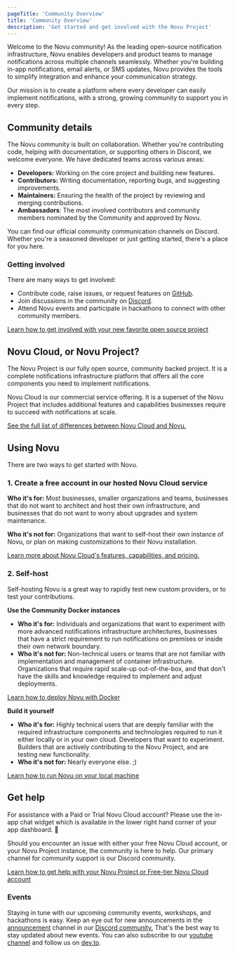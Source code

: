 ```yaml
---
pageTitle: 'Community Overview'
title: 'Community Overview'
description: 'Get started and get involved with the Novu Project'
---
```


Welcome to the Novu community! As the leading open-source notification infrastructure, Novu enables developers and product teams to manage notifications across multiple channels seamlessly. Whether you're building in-app notifications, email alerts, or SMS updates, Novu provides the tools to simplify integration and enhance your communication strategy.

Our mission is to create a platform where every developer can easily implement notifications, with a strong, growing community to support you in every step.

## Community details

The Novu community is built on collaboration. Whether you're contributing code, helping with documentation, or supporting others in Discord, we welcome everyone. We have dedicated teams across various areas:

- **Developers:** Working on the core project and building new features.
- **Contributors:** Writing documentation, reporting bugs, and suggesting improvements.
- **Maintainers:** Ensuring the health of the project by reviewing and merging contributions.
- **Ambassadors**: The most involved contributors and community members nominated by the Community and approved by Novu.

You can find our official community communication channels on Discord. Whether you're a seasoned developer or just getting started, there's a place for you here.

### Getting involved

There are many ways to get involved:

- Contribute code, raise issues, or request features on [GitHub](https://github.com/novuhq/novu).
- Join discussions in the community on [Discord](https://discord.gg/novu).
- Attend Novu events and participate in hackathons to connect with other community members.

[Learn how to get involved with your new favorite open source project](/community/get-involved)

## Novu Cloud, or Novu Project?

The Novu Project is our fully open source, community backed project. It is a complete notifications infrastructure platform that offers all the core components you need to implement notifications.

Novu Cloud is our commercial service offering. It is a superset of the Novu Project that includes additional features and capabilities businesses require to succeed with notifications at scale.

[See the full list of differences between Novu Cloud and Novu.](/community/project-differences)

## Using Novu

There are two ways to get started with Novu.

### 1. Create a free account in our hosted Novu Cloud service

**Who it's for:** Most businesses, smaller organizations and teams, businesses that do not want to architect and host their own infrastructure, and businesses that do not want to worry about upgrades and system maintenance.

**Who it's not for:** Organizations that want to self-host their own instance of Novu, or plan on making customizations to their Novu installation.

[Learn more about Novu Cloud's features, capabilities, and pricing.](https://novu.co/pricing)

### 2. Self-host

Self-hosting Novu is a great way to rapidly test new custom providers, or to test your contributions.

**Use the Community Docker instances**

- **Who it's for:** Individuals and organizations that want to experiment with more advanced notifications infrastructure architectures, businesses that have a strict requirement to run notifications on premises or inside their own network boundary.
- **Who it's not for:** Non-technical users or teams that are not familiar with implementation and management of container infrastructure. Organizations that require rapid scale-up out-of-the-box, and that don't have the skills and knowledge required to implement and adjust deployments.

[Learn how to deploy Novu with Docker](/community/self-hosting-novu/deploy-with-docker)

**Build it yourself**

- **Who it's for:** Highly technical users that are deeply familiar with the required infrastructure components and technologies required to run it either locally or in your own cloud. Developers that want to experiment. Builders that are actively contributing to the Novu Project, and are testing new functionality.
- **Who it's not for:** Nearly everyone else. ;)

[Learn how to run Novu on your local machine](/community/run-in-local-machine)

## Get help

<Callout type="info">
  For assistance with a Paid or Trial Novu Cloud account? Please use the in-app chat widget which is
  available in the lower right hand corner of your app dashboard. 🙂
</Callout>

Should you encounter an issue with either your free Novu Cloud account, or your Novu Project instance, the community is here to help. Our primary channel for community support is our Discord community.

[Learn how to get help with your Novu Project or Free-tier Novu Cloud account](/community/get-involved#getting-help)

### Events

Staying in tune with our upcoming community events, workshops, and hackathons is easy. Keep an eye out for new announcements in the [announcement](https://discord.com/channels/895029566685462578/1040040454906986578) channel in our [Discord community.](https://discord.gg/novu) That's the best way to stay updated about new events. You can also subscribe to our [youtube channel](https://www.youtube.com/@novuhq) and follow us on [dev.to](https://dev.to/novu).
